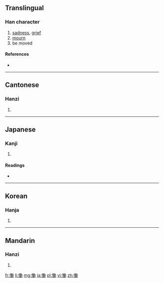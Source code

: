 {{also|恸}}
==Translingual==

===Han character===
{{Han char|rn=61|rad=心|as=11|sn=14|four=9402<sub>7</sub>|canj=心竹土尸 (PHGS)}}

# [[sadness]], [[grief]]
# [[mourn]]
# be moved

====References====
* {{Han ref|kx=0399.060|dkj=11103|dj=0738.220|hdz=42346.060|uh=615F|ud=24927|bh=BA45|bd=47685}}

----

==Cantonese==

===Hanzi===
{{yue-hanzi|jyut=|y=dung6|sim=恸}}

# {{defn|lang=yue|sort=心11}}

----

==Japanese==

===Kanji===
{{ja-kanji|grade=|rs=心11}}

# {{defn|lang=ja|sort=心11}}

====Readings====
* {{ja-readings|on=[[どう]] (dō), [[とう]] (tō)|kun=[[なげく]] (nageku)}}

----

==Korean==

===Hanja===
{{ko-hanja|hangeul=통|eumhun=|rv=tong|mr=t'ong|y=thong}}

# {{defn|lang=ko|sort=心11}}

----

==Mandarin==

===Hanzi===
{{cmn-hanzi|sim=恸|pin=[[tòng]] ([[tong4]])|wg=t'ung<sup>4</sup>}}

# {{defn|lang=cmn|sort=心11}}

[[fr:慟]]
[[li:慟]]
[[mg:慟]]
[[ja:慟]]
[[pl:慟]]
[[vi:慟]]
[[zh:慟]]